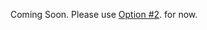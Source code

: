 Coming Soon. Please use [Option #2](/[platform]/build-a-backend/more-features/datastore/set-up-datastore/#option-2-use-amplify-cli). for now.
